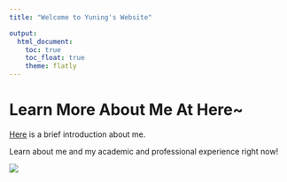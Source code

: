 ```yaml
---
title: "Welcome to Yuning's Website"

output: 
  html_document:
    toc: true
    toc_float: true
    theme: flatly
---
```


# Learn More About Me At Here~

[Here](about.html) is a brief introduction about me.

Learn about me and my academic and professional experience right now!

![](beiying.jpg)





